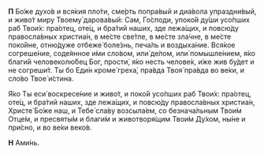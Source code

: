 **П** Бо́же духо́в и вся́кия пло́ти, сме́рть попра́вый и диа́вола упраздни́вый, и живо́т миру Твоему́ дарова́вый: Сам, Го́споди, упоко́й ду́ши усо́пших раб Твои́х: пра́отец, оте́ц, и бра́тий наших, зде лежа́щих, и повсю́ду правосла́вных христиа́н, в ме́сте све́тле, в ме́сте зла́чне, в ме́сте поко́йне, отню́дуже отбеже́ боле́знь, печа́ль и воздыха́ние. Вся́кое согреше́ние, соде́янное и́ми сло́вом, или́ де́лом, или́ помышле́нием, я́ко благи́й человеколю́бец Бог, прости́, я́ко несть челове́к, и́же жив бу́дет и не согреши́т. Ты бо Еди́н кроме́ греха́, пра́вда Твоя́ пра́вда во ве́ки, и сло́во Твое́ и́стина.

Я́ко Ты еси́ воскресе́ние и живо́т, и поко́й усо́пших раб Твои́х: пра́отец, оте́ц, и бра́тий наших, зде лежа́щих, и повсю́ду правосла́вных христиа́н, Христе́ Бо́же наш, и Тебе́ сла́ву возсыла́ем, со безнача́льным Твои́м Отце́м, и пресвяты́м и благи́м и животворя́щим Твои́м Ду́хом, ны́не и при́сно, и во ве́ки веко́в.

**Н** Ами́нь.
